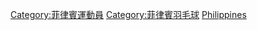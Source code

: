 [[Category:菲律賓運動員|Category:菲律賓運動員]]
[[Category:菲律賓羽毛球|Category:菲律賓羽毛球]]
[[Category:各國羽毛球运动员|Philippines]]